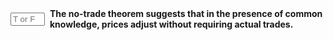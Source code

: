 ::: {.question-block}

<form onsubmit="event.preventDefault(); checkAnswerBox('module5_tf_q65','T')" style="display: flex; align-items: center; gap: 8px;">
<input type="text" id="module5_tf_q65" name="module5_tf_q65" maxlength="1" placeholder="T or F" style="width: 55px;" data-correct-answer="T" /> 
<label for="module5_tf_q65"><strong>The no-trade theorem suggests that in the presence of common knowledge, prices adjust without requiring actual trades.</strong></label>
</form>

<div id="feedback-module5_tf_q65" class="feedback" data-status="" style="display:none;">
This is TRUE. If everyone interprets information the same way, no trade is necessary for price adjustment.
</div>

:::
